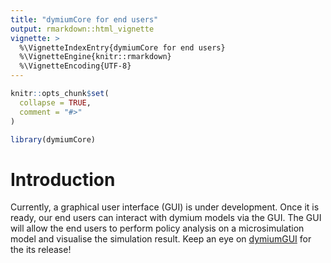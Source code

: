 ```yaml
---
title: "dymiumCore for end users"
output: rmarkdown::html_vignette
vignette: >
  %\VignetteIndexEntry{dymiumCore for end users}
  %\VignetteEngine{knitr::rmarkdown}
  %\VignetteEncoding{UTF-8}
---
```


```r
knitr::opts_chunk$set(
  collapse = TRUE,
  comment = "#>"
)
```

```r
library(dymiumCore)
```

# Introduction

Currently, a graphical user interface (GUI) is under development. Once it is ready, our end users can interact with dymium models via the GUI. The GUI will allow the end users to perform policy analysis on a microsimulation model and visualise the simulation result. Keep an eye on [dymiumGUI](https://github.com/dymium-org/dymiumGUI) for the its release!

